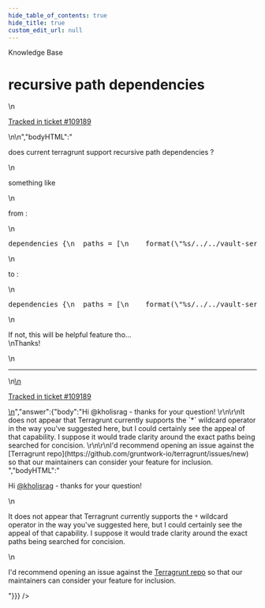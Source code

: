 ```yaml
---
hide_table_of_contents: true
hide_title: true
custom_edit_url: null
---
```



<CenterLayout>
<span className="searchCategory">Knowledge Base</span>
<h1>recursive path dependencies</h1>
<GitHub discussion={{"id":"D_kwDOF8slf84AQliV","number":548,"author":{"login":"kholisrag"},"title":"recursive path dependencies","body":"\ndoes current terragrunt support recursive path dependencies ?\r\n\r\nsomething like\r\n\r\nfrom :\r\n\r\n```hcl\r\ndependencies {\r\n  paths = [\r\n    format(\"%s/../../vault-server/asg/config\", get_terragrunt_dir()),\r\n    format(\"%s/../../vault-server/asg/asg\", get_terragrunt_dir()),\r\n    format(\"%s/../../vault-server/nlb/public/nlb\", get_terragrunt_dir())\r\n  ]\r\n}\r\n```\r\n\r\nto : \r\n\r\n```hcl\r\ndependencies {\r\n  paths = [\r\n    format(\"%s/../../vault-server/*\", get_terragrunt_dir()),\r\n  ]\r\n}\r\n```\r\n\r\nIf not, this will be helpful feature tho...\r\nThanks!\n\n---\n\n<ins datetime=\"2022-08-30T17:52:17Z\">\n  <p><a href=\"https://support.gruntwork.io/hc/requests/109189\">Tracked in ticket #109189</a></p>\n</ins>\n","bodyHTML":"<p dir=\"auto\">does current terragrunt support recursive path dependencies ?</p>\n<p dir=\"auto\">something like</p>\n<p dir=\"auto\">from :</p>\n<div class=\"highlight highlight-source-terraform notranslate position-relative overflow-auto\" dir=\"auto\" data-snippet-clipboard-copy-content=\"dependencies {\n  paths = [\n    format(&quot;%s/../../vault-server/asg/config&quot;, get_terragrunt_dir()),\n    format(&quot;%s/../../vault-server/asg/asg&quot;, get_terragrunt_dir()),\n    format(&quot;%s/../../vault-server/nlb/public/nlb&quot;, get_terragrunt_dir())\n  ]\n}\"><pre><span class=\"pl-en\">dependencies</span> {\n  paths <span class=\"pl-k\">=</span> [\n    <span class=\"pl-c1\">format</span>(<span class=\"pl-s\"><span class=\"pl-pds\">\"</span>%s/../../vault-server/asg/config<span class=\"pl-pds\">\"</span></span>, <span class=\"pl-v\">get_terragrunt_dir</span>()),\n    <span class=\"pl-c1\">format</span>(<span class=\"pl-s\"><span class=\"pl-pds\">\"</span>%s/../../vault-server/asg/asg<span class=\"pl-pds\">\"</span></span>, <span class=\"pl-v\">get_terragrunt_dir</span>()),\n    <span class=\"pl-c1\">format</span>(<span class=\"pl-s\"><span class=\"pl-pds\">\"</span>%s/../../vault-server/nlb/public/nlb<span class=\"pl-pds\">\"</span></span>, <span class=\"pl-v\">get_terragrunt_dir</span>())\n  ]\n}</pre></div>\n<p dir=\"auto\">to :</p>\n<div class=\"highlight highlight-source-terraform notranslate position-relative overflow-auto\" dir=\"auto\" data-snippet-clipboard-copy-content=\"dependencies {\n  paths = [\n    format(&quot;%s/../../vault-server/*&quot;, get_terragrunt_dir()),\n  ]\n}\"><pre><span class=\"pl-en\">dependencies</span> {\n  paths <span class=\"pl-k\">=</span> [\n    <span class=\"pl-c1\">format</span>(<span class=\"pl-s\"><span class=\"pl-pds\">\"</span>%s/../../vault-server/*<span class=\"pl-pds\">\"</span></span>, <span class=\"pl-v\">get_terragrunt_dir</span>()),\n  ]\n}</pre></div>\n<p dir=\"auto\">If not, this will be helpful feature tho...<br>\nThanks!</p>\n<hr>\n<ins datetime=\"2022-08-30T17:52:17Z\">\n  <p dir=\"auto\"><a href=\"https://support.gruntwork.io/hc/requests/109189\" rel=\"nofollow\">Tracked in ticket #109189</a></p>\n</ins>","answer":{"body":"Hi @kholisrag - thanks for your question! \r\n\r\nIt does not appear that Terragrunt currently supports the `*` wildcard operator in the way you've suggested here, but I could certainly see the appeal of that capability. I suppose it would trade clarity around the exact paths being searched for concision. \r\n\r\nI'd recommend opening an issue against the [Terragrunt repo](https://github.com/gruntwork-io/terragrunt/issues/new) so that our maintainers can consider your feature for inclusion. ","bodyHTML":"<p dir=\"auto\">Hi <a class=\"user-mention notranslate\" data-hovercard-type=\"user\" data-hovercard-url=\"/users/kholisrag/hovercard\" data-octo-click=\"hovercard-link-click\" data-octo-dimensions=\"link_type:self\" href=\"https://github.com/kholisrag\">@kholisrag</a> - thanks for your question!</p>\n<p dir=\"auto\">It does not appear that Terragrunt currently supports the <code class=\"notranslate\">*</code> wildcard operator in the way you've suggested here, but I could certainly see the appeal of that capability. I suppose it would trade clarity around the exact paths being searched for concision.</p>\n<p dir=\"auto\">I'd recommend opening an issue against the <a href=\"https://github.com/gruntwork-io/terragrunt/issues/new\">Terragrunt repo</a> so that our maintainers can consider your feature for inclusion.</p>"}}} />

</CenterLayout>
  

<!-- ##DOCS-SOURCER-START
{
  "sourcePlugin": "github-discussions",
  "hash": "7cf957066482ddc95c4ca426a89a1ae8"
}
##DOCS-SOURCER-END -->

